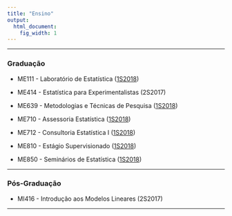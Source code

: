 ```yaml
---
title: "Ensino"
output:
  html_document:
    fig_width: 1
---
```


----

### Graduação

- ME111 - Laboratório de Estatística ([1S2018](me111.html))
</br>

- ME414 - Estatística para Experimentalistas (2S2017)
</br>

- ME639 -  Metodologias e Técnicas de Pesquisa ([1S2018](me639.html))
</br>

- ME710 - Assessoria Estatística ([1S2018](Disciplinas/EmentaME710_1s2018.pdf))
</br>

- ME712 -  Consultoria Estatística I ([1S2018](Disciplinas/EmentaME712_1s2018.pdf))
</br>

- ME810 - Estágio Supervisionado ([1S2018](Disciplinas/EmentaME810_1s2018.pdf))
</br>

- ME850 - Seminários de Estatística ([1S2018](Disciplinas/EmentaME850_1s2018.pdf))
</br>

---- 

### Pós-Graduação

- MI416 - Introdução aos Modelos Lineares (2S2017)
</br>

----